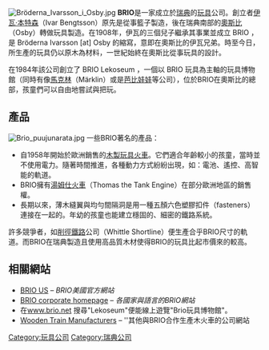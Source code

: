 {{orphan|time=2015-01-27T04:02:00+00:00}}
[[File:Bröderna_Ivarsson_i_Osby.jpg|thumb]]
'''BRIO'''是一家成立於[[瑞典|瑞典]]的[[玩具|玩具]]公司。創立者[[伊瓦·本特森|伊瓦·本特森]]（Ivar Bengtsson）原先是從事籃子製造，後在瑞典南部的[[奧斯比|奧斯比]]（Osby）轉做玩具製造。在1908年，伊瓦的三個兒子繼承其事業並成立 BRIO ，是 Bröderna Ivarsson [at] Osby 的縮寫，意即在奧斯比的伊瓦兄弟。時至今日，所生產的玩具仍以原木為材料，一世紀始終在奧斯比從事玩具的設計。

在1984年該公司創立了 BRIO Lekoseum ，一個以 BRIO 玩具為主軸的玩具博物館（同時有像[[馬克林|馬克林]]（Märklin）或是[[芭比娃娃|芭比娃娃]]等公司），位於BRIO在奧斯比的總部，孩童們可以自由地嘗試與把玩。

== 產品 ==
[[File:Brio_puujunarata.jpg|right]]
一些BRIO著名的產品：
* 自1958年開始於歐洲銷售的[[木製玩具火車|木製玩具火車]]。它們適合年齡較小的孩童，當時並不使用電力。隨著時間推進，各種動力方式紛紛出現，如：電池、遙控、高智能的軌道。
* BRIO擁有[[湯姆仕火車|湯姆仕火車]]（Thomas the Tank Engine）在部分歐洲地區的銷售權。
* 長期以來，薄木縫翼與均勻間隔洞是用一種五顏六色塑膠扣件（fasteners）連接在一起的。年幼的孩童也能建立穩固的、細密的鐵路系統。

許多競爭者，如[[削徑鐵路|削徑鐵路]]公司（Whittle Shortline）便生產合乎BRIO尺寸的軌道。而BRIO在瑞典製造且使用高品質木材使得BRIO的玩具比起市價來的較高。

== 相關網站 ==
*[https://web.archive.org/web/20071219163141/http://brio.knex.com/ BRIO US] – ''BRIO美國官方網站''
*[http://www.brio.net/ BRIO corporate homepage]{{Wayback|url=http://www.brio.net/ |date=20061014231520 }} – ''各國家與語言的BRIO網站'' 
* 在[http://www.brio.net www.brio.net]{{Wayback|url=http://www.brio.net/ |date=20061014231520 }} 搜尋"Lekoseum"便能線上遊覽"Brio玩具博物館"。
*[https://web.archive.org/web/20071102121218/http://magicref.tripod.com/trains/trainlnk.htm#toc Wooden Train Manufacturers] – ''其他與BRIO合作生產木火車的公司網站

[[Category:玩具公司|Category:玩具公司]]
[[Category:瑞典公司|Category:瑞典公司]]